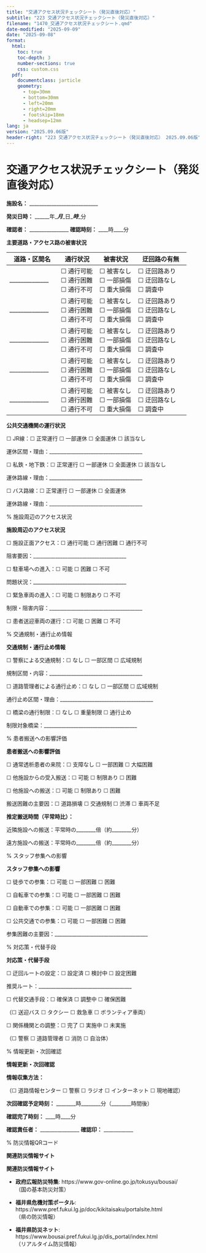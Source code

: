 ```yaml
---
title: "交通アクセス状況チェックシート（発災直後対応）"
subtitle: "223 交通アクセス状況チェックシート（発災直後対応）"
filename: "1470_交通アクセス状況チェックシート.qmd"
date-modified: "2025-09-09"
date: "2025-09-08"
format: 
  html:
    toc: true
    toc-depth: 3
    number-sections: true
    css: custom.css
  pdf:
    documentclass: jarticle
    geometry: 
      - top=30mm
      - bottom=30mm  
      - left=20mm
      - right=20mm
      - footskip=18mm
      - headsep=12mm
lang: ja
version: "2025.09.06版"
header-right: "223 交通アクセス状況チェックシート（発災直後対応） 2025.09.06版"
---
```



# 交通アクセス状況チェックシート（発災直後対応）



**施設名：** ____________________________



**発災日時：** ______年____月____日____時____分



**確認者：** ________________      **確認時刻：** ____時____分



**主要道路・アクセス路の被害状況**




| **道路・区間名** | **通行状況** | **被害状況** | **迂回路の有無** |
|------------------|--------------|--------------|------------------|
| ______________ | ☐ 通行可能<br>☐ 通行困難<br>☐ 通行不可 | ☐ 被害なし<br>☐ 一部損傷<br>☐ 重大損傷 | ☐ 迂回路あり<br>☐ 迂回路なし<br>☐ 調査中 |
| ______________ | ☐ 通行可能<br>☐ 通行困難<br>☐ 通行不可 | ☐ 被害なし<br>☐ 一部損傷<br>☐ 重大損傷 | ☐ 迂回路あり<br>☐ 迂回路なし<br>☐ 調査中 |
| ______________ | ☐ 通行可能<br>☐ 通行困難<br>☐ 通行不可 | ☐ 被害なし<br>☐ 一部損傷<br>☐ 重大損傷 | ☐ 迂回路あり<br>☐ 迂回路なし<br>☐ 調査中 |
| ______________ | ☐ 通行可能<br>☐ 通行困難<br>☐ 通行不可 | ☐ 被害なし<br>☐ 一部損傷<br>☐ 重大損傷 | ☐ 迂回路あり<br>☐ 迂回路なし<br>☐ 調査中 |
| ______________ | ☐ 通行可能<br>☐ 通行困難<br>☐ 通行不可 | ☐ 被害なし<br>☐ 一部損傷<br>☐ 重大損傷 | ☐ 迂回路あり<br>☐ 迂回路なし<br>☐ 調査中 |



**公共交通機関の運行状況**




☐ JR線：☐ 正常運行    ☐ 一部運休    ☐ 全面運休    ☐ 該当なし

運休区間・理由：______________________________________



☐ 私鉄・地下鉄：☐ 正常運行    ☐ 一部運休    ☐ 全面運休    ☐ 該当なし

運休路線・理由：______________________________________



☐ バス路線：☐ 正常運行    ☐ 一部運休    ☐ 全面運休

運休路線・理由：______________________________________



% 施設周辺のアクセス状況

**施設周辺のアクセス状況**




☐ 施設正面アクセス：☐ 通行可能      ☐ 通行困難      ☐ 通行不可



阻害要因：______________________________________



☐ 駐車場への進入：☐ 可能      ☐ 困難      ☐ 不可



問題状況：______________________________________



☐ 緊急車両の進入：☐ 可能      ☐ 制限あり      ☐ 不可



制限・阻害内容：______________________________________



☐ 患者送迎車両の運行：☐ 可能      ☐ 困難      ☐ 不可



% 交通規制・通行止め情報

**交通規制・通行止め情報**




☐ 警察による交通規制：☐ なし      ☐ 一部区間      ☐ 広域規制



規制区間・内容：______________________________________



☐ 道路管理者による通行止め：☐ なし      ☐ 一部区間      ☐ 広域規制



通行止め区間・理由：______________________________________



☐ 橋梁の通行制限：☐ なし      ☐ 重量制限      ☐ 通行止め



制限対象橋梁：______________________________________



% 患者搬送への影響評価

**患者搬送への影響評価**




☐ 通常透析患者の来院：☐ 支障なし      ☐ 一部困難      ☐ 大幅困難



☐ 他施設からの受入搬送：☐ 可能      ☐ 制限あり      ☐ 困難



☐ 他施設への搬送：☐ 可能      ☐ 制限あり      ☐ 困難



搬送困難の主要因：☐ 道路損壊      ☐ 交通規制      ☐ 渋滞      ☐ 車両不足



**推定搬送時間（平常時比）：**



近隣施設への搬送：平常時の________倍（約________分）



遠方施設への搬送：平常時の________倍（約________分）



% スタッフ参集への影響

**スタッフ参集への影響**




☐ 徒歩での参集：☐ 可能      ☐ 一部困難      ☐ 困難



☐ 自転車での参集：☐ 可能      ☐ 一部困難      ☐ 困難



☐ 自動車での参集：☐ 可能      ☐ 一部困難      ☐ 困難



☐ 公共交通での参集：☐ 可能      ☐ 一部困難      ☐ 困難



参集困難の主要因：______________________________________



% 対応策・代替手段

**対応策・代替手段**




☐ 迂回ルートの設定：☐ 設定済      ☐ 検討中      ☐ 設定困難



推奨ルート：______________________________________



☐ 代替交通手段：☐ 確保済      ☐ 調整中      ☐ 確保困難



（☐ 送迎バス      ☐ タクシー      ☐ 救急車      ☐ ボランティア車両）



☐ 関係機関との調整：☐ 完了      ☐ 実施中      ☐ 未実施



（☐ 警察      ☐ 道路管理者      ☐ 消防      ☐ 自治体）



% 情報更新・次回確認

**情報更新・次回確認**




**情報収集方法：**



（☐ 道路情報センター      ☐ 警察      ☐ ラジオ      ☐ インターネット      ☐ 現地確認）



**次回確認予定時刻：** ________時________分（________時間後）



**確認完了時刻：** ____時____分



**確認責任者：** ________________      **確認印：** ____________



% 防災情報QRコード

**関連防災情報サイト**




**関連防災情報サイト**

- **政府広報防災特集**: https://www.gov-online.go.jp/tokusyu/bousai/  
  （国の基本防災対策）

- **福井県危機対策ポータル**: https://www.pref.fukui.lg.jp/doc/kikitaisaku/portalsite.html  
  （県の防災情報）

- **福井県防災ネット**: https://www.bousai.pref.fukui.lg.jp/dis_portal/index.html  
  （リアルタイム防災情報）